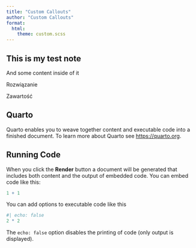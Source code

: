 ```yaml
---
title: "Custom Callouts"
author: "Custom Callouts"
format:
  html:
    theme: custom.scss
---
```


:::{.callout-note}

## This is my test note

And some content inside of it

:::

:::{.solutionbox}

::::{.solutionbox-header}
:::::{.solutionbox-icon}
:::::
Rozwiązanie
::::

::::{.solutionbox-body}
Zawartość 
::::

:::

## Quarto

Quarto enables you to weave together content and executable code into a finished document. To learn more about Quarto see <https://quarto.org>.

## Running Code

When you click the **Render** button a document will be generated that includes both content and the output of embedded code. You can embed code like this:

```r
1 + 1
```

You can add options to executable code like this 

```r
#| echo: false
2 * 2
```

The `echo: false` option disables the printing of code (only output is displayed).